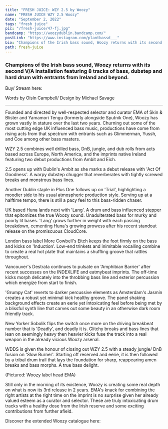 ---
title: "FRESH JUICE: WZY 2.5 by Woozy"
name: "FRESH JUICE WZY 2.5 Woozy"
date: "September 2, 2022"
tags: "fresh juice"
pic: "/fresh-juice/47-fj.jpg"
bandcamp: "https://woozydublin.bandcamp.com/"
postLink: "https://www.instagram.com/plantbassd___"
bio: "Champions of the Irish bass sound, Woozy returns with its second V/A installation featuring 8 tracks of bass, dubstep and hard drum with entrants from Ireland and beyond"
path: fresh-juice
---

### Champions of the Irish bass sound, Woozy returns with its second V/A installation featuring 8 tracks of bass, dubstep and hard drum with entrants from Ireland and beyond.

Buy/ Stream here: <HoverLink url="woozydublin.bandcamp.com/" external inline />

<Picture src="/fresh-juice/47-wzy2.5.jpg" alt="wzy 2.5 album art" size={1200} />

<p className="smallText">Words by Oisín Campbell/ Design by Michael Savage</p>

<hr />

Founded and directed by well-respected selector and curator EMA of Skin & Blister and Yamamori Tengu (formerly alongside Sputnik One), Woozy has grown vastly in stature over the last two years. Churning out some of the most cutting edge UK influenced bass music, productions have come from rising acts from that spectrum with entrants such as Glimmerman, Yussh, and Coe among other bass masters.

WZY 2.5 combines well drilled bass, DnB, jungle, and dub rolls from acts based across Europe, North America, and the imprints native Ireland featuring two debut productions from Ambit and Eich.

<Picture src="/fresh-juice/47-woozy.jpg" alt="woozy cover pic" size={1200} />

2.5 opens up with Dublin's Ambit as she marks a debut release with 'Act Of Goodness'. A warpy dubstep chugger that reverberates with tightly screwed breaks and monstrous bass lines.

Another Dublin staple in Plus One follows up on 'Trial', highlighting a moodier side to his usual atmospheric production style. Serving up at a halftime tempo, there is still a pacy feel to this bass-ridden chaser.

UK based Huna lands next with 'Lang'. A drum and bass influenced stepper that epitomizes the true Woozy sound. Unadulterated bass for murky and poorly lit bases. 'Lang' grows further in weight with each passing breakdown, cementing Huna's growing prowess after his recent standout release on the promiscuous CloudCore.

London bass label More Cowbell's Eitch keeps the foot firmly on the bass and kicks on 'Induction'. Low-end trinkets and inimitable vocalling combine to create a real hot plate that maintains a shuffling groove that rattles throughout.

Vancouver's Destrata continues to pulsate on 'Amphibian Barrier' after recent successes on the INDEXLIFE and eatmybeat imprints. The off-time kicks morph delicately into the throbbing bass line and exterior percussion which energize from start to finish.

'Grumpy Cat' reverts to darker percussive elements as Amsterdam's Jasmín creates a robust yet minimal kick healthy groove. The panel shaking background effects create an eerie yet intoxicating feel before being met by a blissful synth line that carves out some beauty in an otherwise dark room friendly track.

New Yorker Sobolik flips the switch once more on the driving breakbeat number that is 'Deadly', and deadly it is. Glitchy breaks and bass lines that lean on seemingly heavy then heavier kicks fuse the track into a real weapon in the already vicious Woozy arsenal.

WDDS is given the honour of closing out WZY 2.5 with a steady jungle/ DnB fusion on 'Slow Burner'. Starting off reserved and eerie, it is then followed by a tribal drum trail that lays the foundation for sharp, reappearing amen breaks and bass morphs. A true bass delight.

<Picture src="/fresh-juice/47-ema.png" alt="EMA cover pic" size={1200} />
<div className="text-center">(Pictured: Woozy label head EMA)</div>

Still only in the morning of its existence, Woozy is creating some real depth on what is now its 3rd release in 2 years. EMA's knack for combining the right artists at the right time on the imprint is no surprise given her already valued esteem as a curator and selector. These are truly intoxicating drum tracks with a healthy dose from the Irish reserve and some exciting contributions from further afield.

Discover the extended Woozy catalogue here: <HoverLink url="woozydublin.bandcamp.com/" external inline />

